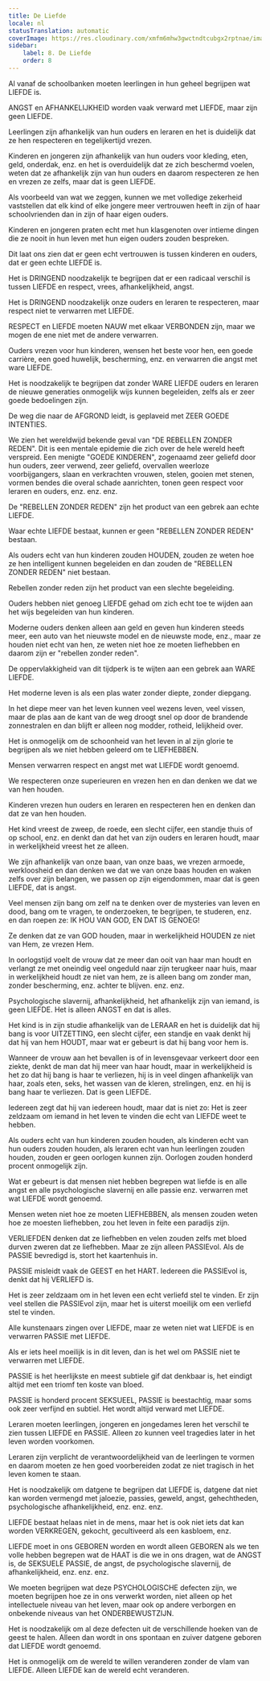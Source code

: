 ```yaml
---
title: De Liefde
locale: nl
statusTranslation: automatic
coverImage: https://res.cloudinary.com/xmfm6mhw3gwctndtcubgx2rptnae/image/upload/v1740337243/small_cover_educacion_fundamental_a051170f1c.webp
sidebar:
    label: 8. De Liefde
    order: 8
---
```

Al vanaf de schoolbanken moeten leerlingen in hun geheel begrijpen wat LIEFDE is.

ANGST en AFHANKELIJKHEID worden vaak verward met LIEFDE, maar zijn geen LIEFDE.

Leerlingen zijn afhankelijk van hun ouders en leraren en het is duidelijk dat ze hen respecteren en tegelijkertijd vrezen.

Kinderen en jongeren zijn afhankelijk van hun ouders voor kleding, eten, geld, onderdak, enz. en het is overduidelijk dat ze zich beschermd voelen, weten dat ze afhankelijk zijn van hun ouders en daarom respecteren ze hen en vrezen ze zelfs, maar dat is geen LIEFDE.

Als voorbeeld van wat we zeggen, kunnen we met volledige zekerheid vaststellen dat elk kind of elke jongere meer vertrouwen heeft in zijn of haar schoolvrienden dan in zijn of haar eigen ouders.

Kinderen en jongeren praten echt met hun klasgenoten over intieme dingen die ze nooit in hun leven met hun eigen ouders zouden bespreken.

Dit laat ons zien dat er geen echt vertrouwen is tussen kinderen en ouders, dat er geen echte LIEFDE is.

Het is DRINGEND noodzakelijk te begrijpen dat er een radicaal verschil is tussen LIEFDE en respect, vrees, afhankelijkheid, angst.

Het is DRINGEND noodzakelijk onze ouders en leraren te respecteren, maar respect niet te verwarren met LIEFDE.

RESPECT en LIEFDE moeten NAUW met elkaar VERBONDEN zijn, maar we mogen de ene niet met de andere verwarren.

Ouders vrezen voor hun kinderen, wensen het beste voor hen, een goede carrière, een goed huwelijk, bescherming, enz. en verwarren die angst met ware LIEFDE.

Het is noodzakelijk te begrijpen dat zonder WARE LIEFDE ouders en leraren de nieuwe generaties onmogelijk wijs kunnen begeleiden, zelfs als er zeer goede bedoelingen zijn.

De weg die naar de AFGROND leidt, is geplaveid met ZEER GOEDE INTENTIES.

We zien het wereldwijd bekende geval van "DE REBELLEN ZONDER REDEN". Dit is een mentale epidemie die zich over de hele wereld heeft verspreid. Een menigte "GOEDE KINDEREN", zogenaamd zeer geliefd door hun ouders, zeer verwend, zeer geliefd, overvallen weerloze voorbijgangers, slaan en verkrachten vrouwen, stelen, gooien met stenen, vormen bendes die overal schade aanrichten, tonen geen respect voor leraren en ouders, enz. enz. enz.

De "REBELLEN ZONDER REDEN" zijn het product van een gebrek aan echte LIEFDE.

Waar echte LIEFDE bestaat, kunnen er geen "REBELLEN ZONDER REDEN" bestaan.

Als ouders echt van hun kinderen zouden HOUDEN, zouden ze weten hoe ze hen intelligent kunnen begeleiden en dan zouden de "REBELLEN ZONDER REDEN" niet bestaan.

Rebellen zonder reden zijn het product van een slechte begeleiding.

Ouders hebben niet genoeg LIEFDE gehad om zich echt toe te wijden aan het wijs begeleiden van hun kinderen.

Moderne ouders denken alleen aan geld en geven hun kinderen steeds meer, een auto van het nieuwste model en de nieuwste mode, enz., maar ze houden niet echt van hen, ze weten niet hoe ze moeten liefhebben en daarom zijn er "rebellen zonder reden".

De oppervlakkigheid van dit tijdperk is te wijten aan een gebrek aan WARE LIEFDE.

Het moderne leven is als een plas water zonder diepte, zonder diepgang.

In het diepe meer van het leven kunnen veel wezens leven, veel vissen, maar de plas aan de kant van de weg droogt snel op door de brandende zonnestralen en dan blijft er alleen nog modder, rotheid, lelijkheid over.

Het is onmogelijk om de schoonheid van het leven in al zijn glorie te begrijpen als we niet hebben geleerd om te LIEFHEBBEN.

Mensen verwarren respect en angst met wat LIEFDE wordt genoemd.

We respecteren onze superieuren en vrezen hen en dan denken we dat we van hen houden.

Kinderen vrezen hun ouders en leraren en respecteren hen en denken dan dat ze van hen houden.

Het kind vreest de zweep, de roede, een slecht cijfer, een standje thuis of op school, enz. en denkt dan dat het van zijn ouders en leraren houdt, maar in werkelijkheid vreest het ze alleen.

We zijn afhankelijk van onze baan, van onze baas, we vrezen armoede, werkloosheid en dan denken we dat we van onze baas houden en waken zelfs over zijn belangen, we passen op zijn eigendommen, maar dat is geen LIEFDE, dat is angst.

Veel mensen zijn bang om zelf na te denken over de mysteries van leven en dood, bang om te vragen, te onderzoeken, te begrijpen, te studeren, enz. en dan roepen ze: IK HOU VAN GOD, EN DAT IS GENOEG!

Ze denken dat ze van GOD houden, maar in werkelijkheid HOUDEN ze niet van Hem, ze vrezen Hem.

In oorlogstijd voelt de vrouw dat ze meer dan ooit van haar man houdt en verlangt ze met oneindig veel ongeduld naar zijn terugkeer naar huis, maar in werkelijkheid houdt ze niet van hem, ze is alleen bang om zonder man, zonder bescherming, enz. achter te blijven. enz. enz.

Psychologische slavernij, afhankelijkheid, het afhankelijk zijn van iemand, is geen LIEFDE. Het is alleen ANGST en dat is alles.

Het kind is in zijn studie afhankelijk van de LERAAR en het is duidelijk dat hij bang is voor UITZETTING, een slecht cijfer, een standje en vaak denkt hij dat hij van hem HOUDT, maar wat er gebeurt is dat hij bang voor hem is.

Wanneer de vrouw aan het bevallen is of in levensgevaar verkeert door een ziekte, denkt de man dat hij meer van haar houdt, maar in werkelijkheid is het zo dat hij bang is haar te verliezen, hij is in veel dingen afhankelijk van haar, zoals eten, seks, het wassen van de kleren, strelingen, enz. en hij is bang haar te verliezen. Dat is geen LIEFDE.

Iedereen zegt dat hij van iedereen houdt, maar dat is niet zo: Het is zeer zeldzaam om iemand in het leven te vinden die echt van LIEFDE weet te hebben.

Als ouders echt van hun kinderen zouden houden, als kinderen echt van hun ouders zouden houden, als leraren echt van hun leerlingen zouden houden, zouden er geen oorlogen kunnen zijn. Oorlogen zouden honderd procent onmogelijk zijn.

Wat er gebeurt is dat mensen niet hebben begrepen wat liefde is en alle angst en alle psychologische slavernij en alle passie enz. verwarren met wat LIEFDE wordt genoemd.

Mensen weten niet hoe ze moeten LIEFHEBBEN, als mensen zouden weten hoe ze moesten liefhebben, zou het leven in feite een paradijs zijn.

VERLIEFDEN denken dat ze liefhebben en velen zouden zelfs met bloed durven zweren dat ze liefhebben. Maar ze zijn alleen PASSIEvol. Als de PASSIE bevredigd is, stort het kaartenhuis in.

PASSIE misleidt vaak de GEEST en het HART. Iedereen die PASSIEvol is, denkt dat hij VERLIEFD is.

Het is zeer zeldzaam om in het leven een echt verliefd stel te vinden. Er zijn veel stellen die PASSIEvol zijn, maar het is uiterst moeilijk om een verliefd stel te vinden.

Alle kunstenaars zingen over LIEFDE, maar ze weten niet wat LIEFDE is en verwarren PASSIE met LIEFDE.

Als er iets heel moeilijk is in dit leven, dan is het wel om PASSIE niet te verwarren met LIEFDE.

PASSIE is het heerlijkste en meest subtiele gif dat denkbaar is, het eindigt altijd met een triomf ten koste van bloed.

PASSIE is honderd procent SEKSUEEL, PASSIE is beestachtig, maar soms ook zeer verfijnd en subtiel. Het wordt altijd verward met LIEFDE.

Leraren moeten leerlingen, jongeren en jongedames leren het verschil te zien tussen LIEFDE en PASSIE. Alleen zo kunnen veel tragedies later in het leven worden voorkomen.

Leraren zijn verplicht de verantwoordelijkheid van de leerlingen te vormen en daarom moeten ze hen goed voorbereiden zodat ze niet tragisch in het leven komen te staan.

Het is noodzakelijk om datgene te begrijpen dat LIEFDE is, datgene dat niet kan worden vermengd met jaloezie, passies, geweld, angst, gehechtheden, psychologische afhankelijkheid, enz. enz. enz.

LIEFDE bestaat helaas niet in de mens, maar het is ook niet iets dat kan worden VERKREGEN, gekocht, gecultiveerd als een kasbloem, enz.

LIEFDE moet in ons GEBOREN worden en wordt alleen GEBOREN als we ten volle hebben begrepen wat de HAAT is die we in ons dragen, wat de ANGST is, de SEKSUELE PASSIE, de angst, de psychologische slavernij, de afhankelijkheid, enz. enz. enz.

We moeten begrijpen wat deze PSYCHOLOGISCHE defecten zijn, we moeten begrijpen hoe ze in ons verwerkt worden, niet alleen op het intellectuele niveau van het leven, maar ook op andere verborgen en onbekende niveaus van het ONDERBEWUSTZIJN.

Het is noodzakelijk om al deze defecten uit de verschillende hoeken van de geest te halen. Alleen dan wordt in ons spontaan en zuiver datgene geboren dat LIEFDE wordt genoemd.

Het is onmogelijk om de wereld te willen veranderen zonder de vlam van LIEFDE. Alleen LIEFDE kan de wereld echt veranderen.

